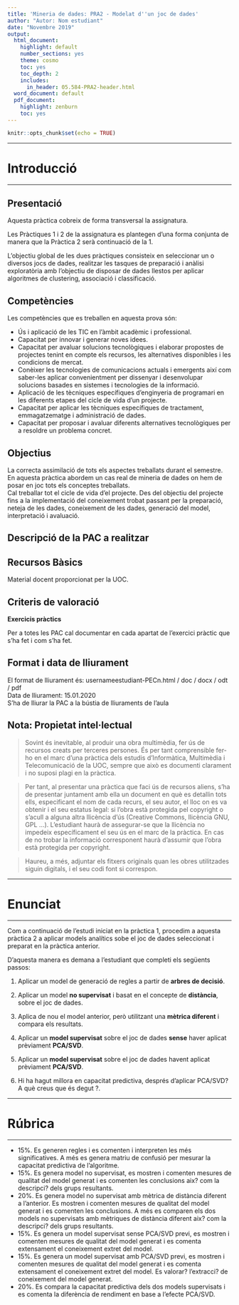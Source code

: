 ```yaml
---
title: 'Mineria de dades: PRA2 - Modelat d''un joc de dades'
author: "Autor: Nom estudiant"
date: "Novembre 2019"
output:
  html_document:
    highlight: default
    number_sections: yes
    theme: cosmo
    toc: yes
    toc_depth: 2
    includes:
      in_header: 05.584-PRA2-header.html
  word_document: default
  pdf_document:
    highlight: zenburn
    toc: yes
---
```


```r
knitr::opts_chunk$set(echo = TRUE)
```
******
# Introducció
******
## Presentació
Aquesta pràctica cobreix de forma transversal la assignatura.

Les Pràctiques 1 i 2 de la assignatura es plantegen d'una forma conjunta de manera que la Pràctica 2 serà continuació de la 1.

L'objectiu global de les dues pràctiques consisteix en seleccionar un o diversos jocs de dades, realitzar les tasques de preparació i anàlisi exploratòria amb l'objectiu de disposar de dades llestos per aplicar algoritmes de clustering, associació i classificació.

## Competències
Les competències que es treballen en aquesta prova són:

* Ús i aplicació de les TIC en l'àmbit acadèmic i professional.  
* Capacitat per innovar i generar noves idees.  
* Capacitat per avaluar solucions tecnològiques i elaborar propostes de projectes tenint en compte els recursos, les alternatives disponibles i les condicions de mercat.  
* Conèixer les tecnologies de comunicacions actuals i emergents així com saber-les aplicar convenientment per dissenyar i desenvolupar solucions basades en sistemes i tecnologies de la informació.  
* Aplicació de les tècniques específiques d'enginyeria de programari en les diferents etapes del cicle de vida d'un projecte.  
* Capacitat per aplicar les tècniques específiques de tractament, emmagatzematge i administració de dades.  
* Capacitat per proposar i avaluar diferents alternatives tecnològiques per a resoldre un problema concret.  

## Objectius
La correcta assimilació de tots els aspectes treballats durant el semestre.  
En aquesta pràctica abordem un cas real de mineria de dades on hem de posar en joc tots els conceptes treballats.  
Cal treballar tot el cicle de vida d'el projecte. Des del objectiu del projecte fins a la implementació del coneixement trobat passant per la preparació, neteja de les dades, coneixement de les dades, generació del model, interpretació i avaluació.  

## Descripció de la PAC a realitzar

## Recursos Bàsics
Material docent proporcionat per la UOC. 

## Criteris de valoració

**Exercicis pràctics** 

Per a totes les PAC cal documentar en cada apartat de l'exercici pràctic que s'ha fet i com s'ha fet.  

## Format i data de lliurament
El format de lliurament és: usernameestudiant-PECn.html / doc / docx / odt / pdf  
Data de lliurament: 15.01.2020   
S'ha de lliurar la PAC a la bústia de lliuraments de l'aula  

## Nota: Propietat intel·lectual 

> Sovint és inevitable, al produir una obra multimèdia, fer ús de recursos creats per terceres persones. És per tant comprensible fer-ho en el marc d'una pràctica dels estudis d'Informàtica, Multimèdia i Telecomunicació de la UOC, sempre que això es documenti clarament i no suposi plagi en la pràctica.  

> Per tant, al presentar una pràctica que faci ús de recursos aliens, s'ha de presentar juntament amb ella un document en què es detallin tots ells, especificant el nom de cada recurs, el seu autor, el lloc on es va obtenir i el seu estatus legal: si l'obra està protegida pel copyright o s'acull a alguna altra llicència d'ús (Creative Commons, llicència GNU, GPL ...).
L'estudiant haurà de assegurar-se que la llicència no impedeix específicament el seu ús en el marc de la pràctica. En cas de no trobar la informació corresponent haurà d'assumir que l'obra està protegida per copyright.  

> Haureu, a més, adjuntar els fitxers originals quan les obres utilitzades siguin digitals, i el seu codi font si correspon.  

******
# Enunciat
******
Com a continuació de l'estudi iniciat en la pràctica 1, procedim a aquesta pràctica 2 a aplicar models analítics sobe el joc de dades seleccionat i preparat en la pràctica anterior.  

D'aquesta manera es demana a l'estudiant que completi els següents passos:  

1. Aplicar un model de generació de regles a partir de **arbres de decisió**.  

2. Aplicar un model **no supervisat** i basat en el concepte de **distància**, sobre el joc de dades.  

3. Aplica de nou el model anterior, però utilitzant una **mètrica diferent** i compara els resultats.  

4. Aplicar un **model supervisat** sobre el joc de dades **sense** haver aplicat prèviament **PCA/SVD**.  

5. Aplicar un **model supervisat** sobre el joc de dades havent aplicat prèviament **PCA/SVD**.  

6. Hi ha hagut millora en capacitat predictiva, després d'aplicar PCA/SVD? A què creus que és degut ?.  
 

******
# Rúbrica
******
* 15%. Es generen regles i es comenten i interpreten les més significatives. A més es genera matriu de confusió per mesurar la capacitat predictiva de l'algoritme.  
* 15%. Es genera model no supervisat, es mostren i comenten mesures de qualitat del model generat i es comenten les conclusions aix? com la descripci? dels grups resultants.  
* 20%. Es genera model no supervisat amb mètrica de distància diferent a l'anterior. Es mostren i comenten mesures de qualitat del model generat i es comenten les conclusions. A més es comparen els dos models no supervisats amb mètriques de distància diferent aix? com la descripci? dels grups resultants.  
* 15%. Es genera un model supervisat sense PCA/SVD previ, es mostren i comenten mesures de qualitat del model generat i es comenta extensament el coneixement extret del model.  
* 15%. Es genera un model supervisat amb PCA/SVD previ, es mostren i comenten mesures de qualitat del model generat i es comenta extensament el coneixement extret del model. Es valorar? l'extracci? de coneixement del model generat.  
* 20%. Es compara la capacitat predictiva dels dos models supervisats i es comenta la diferència de rendiment en base a l'efecte PCA/SVD.  

